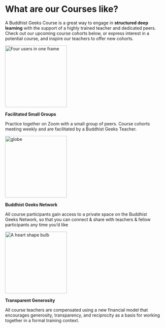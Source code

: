 
<Box gap={64} padding={32}>

<Box width={700} ma>

# What are our Courses like?

A Buddhist Geeks Course is a great way to engage in **structured deep learning** with the support of a highly trained teacher and dedicated peers. Check out our upcoming course cohorts below, or express interest in a potential course, and inspire our teachers to offer new cohorts.

</Box>

<LandingPageFeatures min={200}>

<div>

<Image
  width="200px"
  src="/img/landing/FacilitatedSmallGroups.png"
  alt="Four users in one frame"
/>

**Facilitated Small Groups**

Practice together on Zoom with a small group of peers. Course cohorts meeting weekly and are facilitated by a Buddhist Geeks Teacher.

</div>

<div>

<Image width="200px" src="/img/landing/BuddhistGeeksNetwork.png" alt="globe" />

**Buddhist Geeks Network**

All course participants gain access to a private space on the Buddhist Geeks Network, so that you can connect & share with teachers & fellow participants any time you’d like

</div>

<div>

<Image
  width="200px"
  src="/img/landing/TransparentGenerosity.png"
  alt="A heart shape bulb"
/>

**Transparent Generosity**

All course teachers are compensated using a new financial model that encourages generosity, transparency, and reciprocity as a basis for working together in a formal training context.

</div>

</LandingPageFeatures>

</Box>

